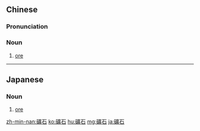 {{also|矿石}}
==Chinese==
{{zh-forms|s=矿石}}

===Pronunciation===
{{zh-pron
|m=kuàngshí
|c=kong3 sek6
|h=pfs=khóng-sa̍k
|mn=qz,tw,xm,zz:khòng-chio̍h
|cat=n
}}

===Noun===
{{zh-noun}}

# [[ore]]

{{zh-cat|Intermediate}}

----

==Japanese==
{{ja-kanjitab|こう|せき|yomi=o}}

===Noun===
{{ja-noun|こうせき|shin=鉱石}}

# [[ore]]

[[zh-min-nan:礦石]]
[[ko:礦石]]
[[hu:礦石]]
[[mg:礦石]]
[[ja:礦石]]